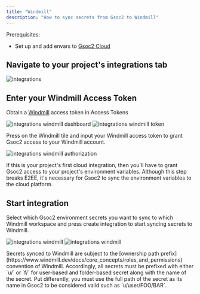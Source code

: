 ```yaml
---
title: "Windmill"
description: "How to sync secrets from Gsoc2 to Windmill"
---
```


Prerequisites:

- Set up and add envars to [Gsoc2 Cloud](https://app.gsoc2.com)

## Navigate to your project's integrations tab

![integrations](../../images/integrations.png)

## Enter your Windmill Access Token

Obtain a [Windmill](https://www.windmill.dev/) access token in Access Tokens

![integrations windmill dashboard](../../images/integrations/windmill/integrations-windmill-dashboard.png)
![integrations windmill token](../../images/integrations/windmill/integrations-windmill-token.png)

Press on the Windmill tile and input your Windmill access token to grant Gsoc2 access to your Windmill account.

![integrations windmill authorization](../../images/integrations/windmill/integrations-windmill-auth.png)

<Info>
  If this is your project's first cloud integration, then you'll have to grant
  Gsoc2 access to your project's environment variables. Although this step
  breaks E2EE, it's necessary for Gsoc2 to sync the environment variables to
  the cloud platform.
</Info>

## Start integration

Select which Gsoc2 environment secrets you want to sync to which Windmill workspace and press create integration to start syncing secrets to Windmill.

![integrations windmill](../../images/integrations/windmill/integrations-windmill-create.png)
![integrations windmill](../../images/integrations/windmill/integrations-windmill.png)

<Warning>
  Secrets synced to Windmill are subject to the [ownership path
  prefix](https://www.windmill.dev/docs/core_concepts/roles_and_permissions)
  convention of Windmill. Accordingly, all secrets must be prefixed with either
  `u/` or `f/` for user-based and folder-based secret along with the name of the
  secret. Put differently, you must use the full path of the secret as its name
  in Gsoc2 to be considered valid such as `u/user/FOO/BAR`.
</Warning>
